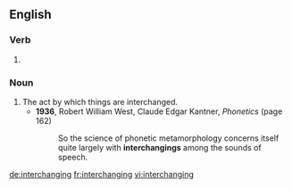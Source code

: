 
==English==

===Verb===
{{head|en}}

# {{present participle of|interchange|lang=en}}

===Noun===
{{en-noun}}

# The act by which things are interchanged.
#* '''1936''', Robert William West, ‎Claude Edgar Kantner, ''Phonetics'' (page 162)
#*: So the science of phonetic metamorphology concerns itself quite largely with '''interchangings''' among the sounds of speech.

[[de:interchanging]]
[[fr:interchanging]]
[[vi:interchanging]]